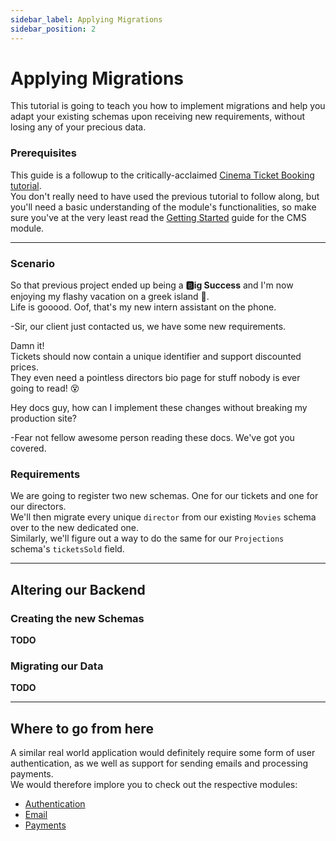 ```yaml
---
sidebar_label: Applying Migrations
sidebar_position: 2
---
```


# Applying Migrations

This tutorial is going to teach you how to implement migrations and help you adapt 
your existing schemas upon receiving new requirements, without losing any of your precious data.

### Prerequisites

This guide is a followup to the critically-acclaimed 
[Cinema Ticket Booking tutorial](1_cinema_ticket_booking.mdx).<br />
You don't really need to have used the previous tutorial to follow along, 
but you'll need a basic understanding of the module's functionalities, so make sure you've at the very 
least read the [Getting Started](../1_get-started.mdx) guide for the CMS module.

-------------------------------------------------

### Scenario

So that previous project ended up being a **🅱️ig Success** 
and I'm now enjoying my flashy vacation on a greek island 🍹.<br />
Life is gooood. Oof, that's my new intern assistant on the phone.

-Sir, our client just contacted us, we have some new requirements. 

Damn it!<br />
Tickets should now contain a unique identifier and support discounted prices.<br />
They even need a pointless directors bio page for stuff nobody is ever going to read! 😵

Hey docs guy, how can I implement these changes without breaking my production site?

-Fear not fellow awesome person reading these docs. We've got you covered.

### Requirements

We are going to register two new schemas. One for our tickets and one for our directors.<br />
We'll then migrate every unique `director` from our existing `Movies` schema over to the new dedicated one.<br />
Similarly, we'll figure out a way to do the same for our `Projections` schema's `ticketsSold` field.

-------------------------------------------------

## Altering our Backend

### Creating the new Schemas

**TODO**

### Migrating our Data

**TODO**

-------------------------------------------------

## Where to go from here

A similar real world application would definitely require some form of user authentication, 
as we well as support for sending emails and processing payments.<br />
We would therefore implore you to check out the respective modules:

- [Authentication](../../authentication)
- [Email](../../email)
- [Payments](../../payments)